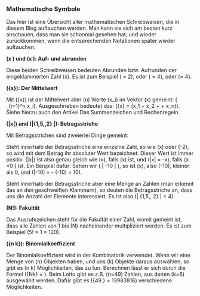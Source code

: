 ### Mathematische Symbole {#sec-math}

Das hier ist eine Übersicht aller mathematischen Schreibweisen, die in diesem Blog auftauchen werden. Man kann sie sich am besten kurz anschauen, dass man sie schonmal gesehen hat, und wieder zurückkommen, wenn die entsprechenden Notationen später wieder auftauchen.

**\(\lceil x \rceil\) und \(\lfloor x \rfloor\): Auf- und abrunden**

Diese beiden Schreibweisen bedeuten Abrunden bzw. Aufrunden der eingeklammerten Zahl \(x\). Es ist zum Beispiel \(\lfloor 2.5 \rfloor = 2\), oder \(\lceil 4 \rceil = 4\), oder \(\lceil \pi \rceil = 4\).

**\(\bar{x}\): Der Mittelwert**

Mit \(\bar{x}\) ist der Mittelwert aller \(n\) Werte \(x_i\) im Vektor \(x\) gemeint: \(\frac{1}{n} \sum_{i=1}^n x_i\). Ausgeschrieben bedeutet das: \(\bar{x} = \frac{1}{n} (x_1 + x_2 + \ldots + x_n)\). Siehe hierzu auch den Artikel Das Summenzeichen und Rechenregeln.

**\(|x|\) und \(|\{1,5,\pi,2\} |\): Betragsstriche**

Mit Betragsstrichen sind zweierlei Dinge gemeint:

Steht innerhalb der Betragsstriche eine einzelne Zahl, so wie \(x\) oder \(-2\), so wird mit dem Betrag ihr absoluter Wert bezeichnet. Dieser Wert ist immer positiv. \(|x|\) ist also genau gleich wie \(x\), falls \(x\geq 0\) ist, und \(|x| = -x\), falls \(x <0 \) ist. Ein Beispiel dafür: Sehen wir \( | -10 | \), so ist \(x\), also \(-10\), kleiner als 0, und \(|-10| = - (-10) = 10\).

Steht innerhalb der Betragsstriche aber eine Menge an Zahlen (man erkennt das an den geschweiften Klammern), so deuten die Betragsstriche an, dass uns die Anzahl der Elemente interessiert. Es ist also \(| \{1,5,\pi, 2\} | = 4\).

**\(N!\): Fakultät**

Das Ausrufezeichen steht für die Fakultät einer Zahl, womit gemeint ist, dass alle Zahlen von 1 bis \(N\) nacheinander multipliziert werden. Es ist zum Beispiel \(5! = 1 \cdot 2 \cdot 3 \cdot 4 \cdot 5 = 120\).

**\({n \choose k}\): Binomialkoeffizient**

Der Binomialkoeffizient wird in der Kombinatorik verwendet. Wenn wir eine Menge von \(n\) Objekten haben, und uns \(k\) Objekte daraus auswählen, so gibt es \(n \choose k\) Möglichkeiten, das zu tun. Berechnen lässt er sich durch die Formel \({N\choose k} = \frac{N!}{(N-k)!\cdot k!}\). Beim Lotto gibt es z.B. \(n=49\) Zahlen, aus denen \(k=6\) ausgewählt werden. Dafür gibt es \({49 \choose 6} = 13983816\) verschiedene Möglichkeiten.